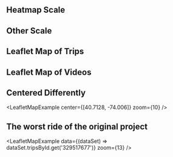 
## Heatmap Scale

<Scale />

## Other Scale

<Scale scale={interpolateViridis} />

## Leaflet Map of Trips

<LeafletMapExample data="trips" />

## Leaflet Map of Videos

<LeafletMapExample data="videoCoverage" />

## Centered Differently

<LeafletMapExample center={[40.7128, -74.006]} zoom={10} />

## The worst ride of the original project

<LeafletMapExample
  data={(dataSet) => dataSet.tripsById.get('329517677')}
  zoom={13}
/>
